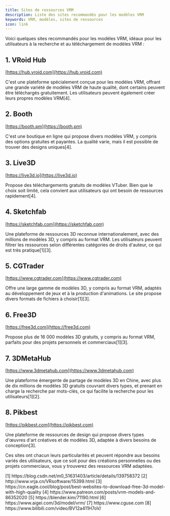 ```yaml
---
title: Sites de ressources VRM
description: Liste des sites recommandés pour les modèles VRM
keywords: VRM, modèles, sites de ressources
icon: link
---
```


Voici quelques sites recommandés pour les modèles VRM, idéaux pour les utilisateurs à la recherche et au téléchargement de modèles VRM :

## 1. VRoid Hub

[https://hub.vroid.com](https://hub.vroid.com)

C'est une plateforme spécialement conçue pour les modèles VRM, offrant une grande variété de modèles VRM de haute qualité, dont certains peuvent être téléchargés gratuitement. Les utilisateurs peuvent également créer leurs propres modèles VRM\[4\].

## 2. Booth

[https://booth.pm](https://booth.pm)

C'est une boutique en ligne qui propose divers modèles VRM, y compris des options gratuites et payantes. La qualité varie, mais il est possible de trouver des designs uniques\[4\].

## 3. Live3D

[https://live3d.io](https://live3d.io)

Propose des téléchargements gratuits de modèles VTuber. Bien que le choix soit limité, cela convient aux utilisateurs qui ont besoin de ressources rapidement\[4\].

## 4. Sketchfab

[https://sketchfab.com](https://sketchfab.com)

Une plateforme de ressources 3D reconnue internationalement, avec des millions de modèles 3D, y compris au format VRM. Les utilisateurs peuvent filtrer les ressources selon différentes catégories de droits d'auteur, ce qui est très pratique\[1\][3\].

## 5. CGTrader

[https://www.cgtrader.com](https://www.cgtrader.com)

Offre une large gamme de modèles 3D, y compris au format VRM, adaptés au développement de jeux et à la production d'animations. Le site propose divers formats de fichiers à choisir\[1\][3\].

## 6. Free3D

[https://free3d.com](https://free3d.com)

Propose plus de 16 000 modèles 3D gratuits, y compris au format VRM, parfaits pour des projets personnels et commerciaux\[1\][3\].

## 7. 3DMetaHub

[https://www.3dmetahub.com](https://www.3dmetahub.com)

Une plateforme émergente de partage de modèles 3D en Chine, avec plus de dix millions de modèles 3D gratuits couvrant divers types, et prenant en charge la recherche par mots-clés, ce qui facilite la recherche pour les utilisateurs\[1\][2\].

## 8. Pikbest

[https://pikbest.com](https://pikbest.com)

Une plateforme de ressources de design qui propose divers types d'œuvres d'art créatives et de modèles 3D, adaptée à divers besoins de conception\[3\].

Ces sites ont chacun leurs particularités et peuvent répondre aux besoins variés des utilisateurs, que ce soit pour des créations personnelles ou des projets commerciaux, vous y trouverez des ressources VRM adaptées.

<Accordion title="Références">
  [1] https://blog.csdn.net/m0_51631403/article/details/139758372  
  [2] http://www.vrja.cn/VRsoftware/15399.html  
  [3] https://cn.eagle.cool/blog/post/best-websites-to-download-free-3d-model-with-high-quality  
  [4] https://www.patreon.com/posts/vrm-models-and-86352020  
  [5] https://blender.kim/71190.html  
  [6] https://www.aigei.com/3d/model/vrm/  
  [7] https://www.cguse.com  
  [8] https://www.bilibili.com/video/BV12a411H7oV/
</Accordion>
